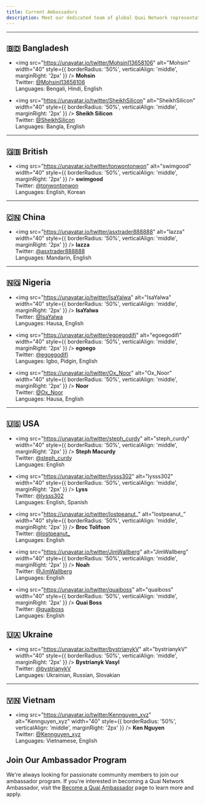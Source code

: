 ```yaml
---
title: Current Ambassadors
description: Meet our dedicated team of global Quai Network representatives.
---
```


---

## 🇧🇩 Bangladesh
- <img src="https://unavatar.io/twitter/MohsinI13658106" alt="Mohsin" width="40" style={{ borderRadius: '50%', verticalAlign: 'middle', marginRight: '2px' }} /> **Mohsin**  
  Twitter: [@MohsinI13658106](https://twitter.com/MohsinI13658106)  
  Languages: Bengali, Hindi, English

- <img src="https://unavatar.io/twitter/SheikhSilicon" alt="SheikhSilicon" width="40" style={{ borderRadius: '50%', verticalAlign: 'middle', marginRight: '2px' }} /> **Sheikh Silicon**  
  Twitter: [@SheikhSilicon](https://twitter.com/SheikhSilicon)  
  Languages: Bangla, English

---

## 🇬🇧 British
- <img src="https://unavatar.io/twitter/tonwontonwon" alt="swimgood" width="40" style={{ borderRadius: '50%', verticalAlign: 'middle', marginRight: '2px' }} /> **swimgood**  
  Twitter: [@tonwontonwon](https://twitter.com/tonwontonwon)  
  Languages: English, Korean

---

## 🇨🇳 China
- <img src="https://unavatar.io/twitter/asxtrader888888" alt="lazza" width="40" style={{ borderRadius: '50%', verticalAlign: 'middle', marginRight: '2px' }} /> **lazza**  
  Twitter: [@asxtrader888888](https://twitter.com/asxtrader888888)  
  Languages: Mandarin, English

---

## 🇳🇬 Nigeria
- <img src="https://unavatar.io/twitter/IsaYalwa" alt="IsaYalwa" width="40" style={{ borderRadius: '50%', verticalAlign: 'middle', marginRight: '2px' }} /> **IsaYalwa**  
  Twitter: [@IsaYalwa](https://twitter.com/IsaYalwa)  
  Languages: Hausa, English

- <img src="https://unavatar.io/twitter/egoegodifi" alt="egoegodifi" width="40" style={{ borderRadius: '50%', verticalAlign: 'middle', marginRight: '2px' }} /> **egoego**  
  Twitter: [@egoegodifi](https://twitter.com/egoegodifi)  
  Languages: Igbo, Pidgin, English

- <img src="https://unavatar.io/twitter/Ox_Noor" alt="Ox_Noor" width="40" style={{ borderRadius: '50%', verticalAlign: 'middle', marginRight: '2px' }} /> **Noor**  
  Twitter: [@Ox_Noor](https://twitter.com/Ox_Noor)  
  Languages: Hausa, English

---

## 🇺🇸 USA
- <img src="https://unavatar.io/twitter/steph_curdy" alt="steph_curdy" width="40" style={{ borderRadius: '50%', verticalAlign: 'middle', marginRight: '2px' }} /> **Steph Macurdy**  
  Twitter: [@steph_curdy](https://twitter.com/steph_curdy)  
  Languages: English

- <img src="https://unavatar.io/twitter/lysss302" alt="lysss302" width="40" style={{ borderRadius: '50%', verticalAlign: 'middle', marginRight: '2px' }} /> **Lyss**  
  Twitter: [@lysss302](https://twitter.com/lysss302)  
  Languages: English, Spanish

- <img src="https://unavatar.io/twitter/lostpeanut_" alt="lostpeanut_" width="40" style={{ borderRadius: '50%', verticalAlign: 'middle', marginRight: '2px' }} /> **Broc Tolifson**  
  Twitter: [@lostpeanut_](https://twitter.com/lostpeanut_)  
  Languages: English

- <img src="https://unavatar.io/twitter/JimWallberg" alt="JimWallberg" width="40" style={{ borderRadius: '50%', verticalAlign: 'middle', marginRight: '2px' }} /> **Noah**    
  Twitter: [@JimWallberg](https://twitter.com/JimWallberg)  
  Languages: English

- <img src="https://unavatar.io/twitter/quaiboss" alt="quaiboss" width="40" style={{ borderRadius: '50%', verticalAlign: 'middle', marginRight: '2px' }} /> **Quai Boss**    
  Twitter: [@quaiboss](https://twitter.com/quaiboss)  
  Languages: English

## 🇺🇦 Ukraine
- <img src="https://unavatar.io/twitter/bystrianykV" alt="bystrianykV" width="40" style={{ borderRadius: '50%', verticalAlign: 'middle', marginRight: '2px' }} /> **Bystrianyk Vasyl**  
  Twitter: [@bystrianykV](https://twitter.com/bystrianykV)  
  Languages: Ukrainian, Russian, Slovakian

---

## 🇻🇳 Vietnam
- <img src="https://unavatar.io/twitter/Kennguyen_xyz" alt="Kennguyen_xyz" width="40" style={{ borderRadius: '50%', verticalAlign: 'middle', marginRight: '2px' }} /> **Ken Nguyen**  
  Twitter: [@Kennguyen_xyz](https://twitter.com/Kennguyen_xyz)  
  Languages: Vietnamese, English


## Join Our Ambassador Program

We're always looking for passionate community members to join our ambassador program. If you're interested in becoming a Quai Network Ambassador, visit the [Become a Quai Ambassador](/get-involved/ambassadors) page to learn more and apply.